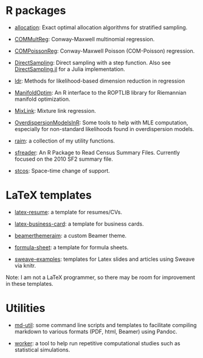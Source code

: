 # R packages

- [allocation](https://github.com/andrewraim/allocation): Exact optimal
  allocation algorithms for stratified sampling.

- [COMMultReg](https://github.com/andrewraim/COMMultReg): Conway-Maxwell
  multinomial regression.

- [COMPoissonReg](https://cran.r-project.org/package=COMPoissonReg):
  Conway-Maxwell Poisson (COM-Poisson) regression.

- [DirectSampling](https://github.com/andrewraim/DirectSampling): Direct
  sampling with a step function. Also see
  [DirectSampling.jl](https://github.com/andrewraim/DirectSampling.jl) for
  a Julia implementation.

- [ldr](https://cran.r-project.org/package=ldr): Methods for likelihood-based
  dimension reduction in regression

- [ManifoldOptim](https://cran.r-project.org/package=ManifoldOptim): An R
  interface to the ROPTLIB library for Riemannian manifold optimization.

- [MixLink](https://cran.r-project.org/package=mixlink): Mixture link regression.

- [OverdispersionModelsInR](http://github.com/andrewraim/OverdispersionModelsInR):
  Some tools to help with MLE computation, especially for non-standard
  likelihoods found in overdispersion models.

- [raim](https://github.com/andrewraim/raim): a collection of my utility
  functions.

- [sfreader](https://github.com/andrewraim/sfreader): An R Package to Read
  Census Summary Files. Currently focused on the 2010 SF2 summary file.
 
- [stcos](https://cran.r-project.org/package=stcos): Space-time change of support.


# LaTeX templates

- [latex-resume](software/latex-resume.qmd): a template for resumes/CVs.

- [latex-business-card](software/latex-business-card.qmd): a template for
  business cards.

- [beamerthemeraim](https://github.com/andrewraim/beamerthemeraim): a
  custom Beamer theme.

- [formula-sheet](software/formula-sheet.qmd): a template for formula sheets.

- [sweave-examples](https://github.com/andrewraim/sweave-examples): templates
  for Latex slides and articles using Sweave via knitr.

Note: I am not a LaTeX programmer, so there may be room for improvement in
these templates.

# Utilities

- [md-util](https://github.com/andrewraim/md-util): some command line scripts
  and templates to facilitate compiling markdown to various formats (PDF, html,
  Beamer) using Pandoc.

- [worker](https://github.com/andrewraim/worker): a tool to help run repetitive
  computational studies such as statistical simulations.

